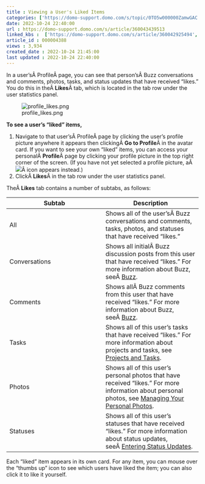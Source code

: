 ```yaml
---
title : Viewing a User's Liked Items
categories: ['https://domo-support.domo.com/s/topic/0TO5w000000ZamwGAC']
date: 2022-10-24 22:40:00
url : https://domo-support.domo.com/s/article/360043439513
linked_kbs :  ['https://domo-support.domo.com/s/article/360042925494', 'https://domo-support.domo.com/s/knowledge-base', 'https://domo-support.domo.com/s/article/360043429953', 'https://domo-support.domo.com/s/article/360042934734', 'https://domo-support.domo.com/s/article/360042934714', 'https://domo-support.domo.com/s/article/360043429933', 'https://domo-support.domo.com/s/article/360043429693', 'https://domo-support.domo.com/s/topic/0TO5w000000ZamwGAC', 'https://domo-support.domo.com/s/article/360043439513', 'https://domo-support.domo.com/s/article/360043429913']
article_id : 000004388
views : 3,934
created_date : 2022-10-24 21:45:00
last updated : 2022-10-24 22:40:00
---
```




In a user'sÂ ProfileÂ page, you can see that person'sÂ Buzz conversations and comments, photos, tasks, and status updates that have received "likes." You do this in theÂ **Likes**Â tab, which is located in the tab row under the user statistics panel.


![profile_likes.png](profile_likes.png)


**To see a user's "liked" items,**


1. Navigate to that user'sÂ ProfileÂ page by clicking the user's profile picture anywhere it appears then clickingÂ **Go to Profile**Â in the avatar card. If you want to see your own "liked" items, you can access your personalÂ **Profile**Â page by clicking your profile picture in the top right corner of the screen. (If you have not yet selected a profile picture, aÂ ![](1.png)Â icon appears instead.)
2. ClickÂ **Likes**Â in the tab row under the user statistics panel.  
   
 TheÂ **Likes** tab contains a number of subtabs, as follows:



| Subtab | Description |
| --- | --- |
| All | Shows all of the user'sÂ Buzz conversations and comments, tasks, photos, and statuses that have received "likes." |
| Conversations | Shows all initialÂ Buzz discussion posts from this user that have received "likes." For more information about Buzz, seeÂ [Buzz](..\..\category\buzz\index.html "Buzz"). |
| Comments | Shows allÂ Buzz comments from this user that have received "likes." For more information about Buzz, seeÂ [Buzz](..\..\category\buzz\index.html "Buzz"). |
| Tasks | Shows all of this user's tasks that have received "likes." For more information about projects and tasks, see [Projects and Tasks](..\..\category\projects_and_tasks\index.html "Projects and Tasks"). |
| Photos | Shows all of this user's personal photos that have received "likes." For more information about personal photos, see [Managing Your Personal Photos](..\managing_your_personal_photos\index.html "Managing Your Personal Photos"). |
| Statuses | Shows all of this user's statuses that have received "likes." For more information about status updates, seeÂ [Entering Status Updates](..\entering_status_updates\index.html "Entering Status Updates"). |

Each "liked" item appears in its own card. For any item, you can mouse over the "thumbs up" icon to see which users have liked the item; you can also click it to like it yourself.